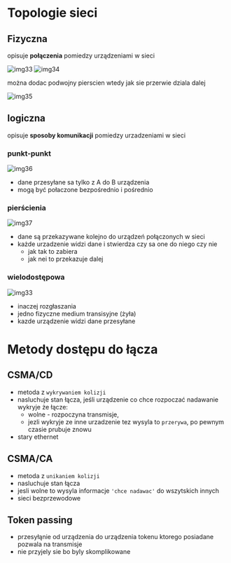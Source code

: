 # Topologie sieci

## Fizyczna

opisuje **połączenia** pomiedzy urządzeniami w sieci

![img33](/lab2/img/img33.webp)
![img34](/lab2/img/img34.webp)

można dodac podwojny pierscien wtedy jak sie przerwie dziala dalej

![img35](/lab2/img/img35.webp)

## logiczna

opisuje **sposoby komunikacji** pomiedzy urzadzeniami w sieci

### **punkt-punkt**

![img36](/lab2/img/img36.webp)

- dane przesyłane sa tylko z A do B urządzenia
- mogą być połaczone bezpośrednio i pośrednio

### **pierścienia**

![img37](/lab2/img/img37.webp)

- dane są przekazywane kolejno do urządzeń połączonych w sieci
- każde urzadzenie widzi dane i stwierdza czy sa one do niego czy nie
  - jak tak to zabiera
  - jak nei to przekazuje dalej

### **wielodostępowa**

![img33](/lab2/img/img33.webp)

- inaczej rozgłaszania
- jedno fizyczne medium transisyjne (żyła)
- kazde urządzenie widzi dane przesyłane

# Metody dostępu do łącza

## CSMA/CD

- metoda z `wykrywaniem kolizji`
- nasluchuje stan łącza, jeśli urządzenie co chce rozpoczać nadawanie wykryje że łącze:
  - wolne - rozpoczyna transmisje,
  - jezli wykryje ze inne urzadzenie tez wysyla to `przerywa`, po pewnym czasie prubuje znowu
- stary ethernet

## CSMA/CA

- metoda z `unikaniem kolizji`
- nasluchuje stan łącza
- jesli wolne to wysyla informacje `'chce nadawac'` do wszytskich innych
- sieci bezprzewodowe

## Token passing

- przesyłąnie od urządzenia do urządzenia tokenu ktorego posiadane pozwala na transmisje
- nie przyjely sie bo byly skomplikowane
